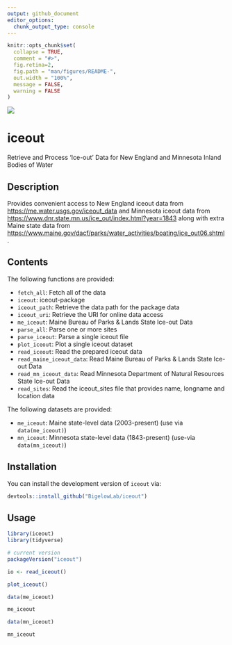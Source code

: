 ```yaml
---
output: github_document
editor_options: 
  chunk_output_type: console
---
```


<!-- README.md is generated from README.Rmd. Please edit that file -->

```r
knitr::opts_chunk$set(
  collapse = TRUE,
  comment = "#>",
  fig.retina=2,
  fig.path = "man/figures/README-",
  out.width = "100%",
  message = FALSE,
  warning = FALSE
)
```
![](man/figures/iceout-logo.png)

# iceout

Retrieve and Process 'Ice-out' Data for New England and Minnesota Inland Bodies of Water

## Description

Provides convenient access to New England iceout data from
<https://me.water.usgs.gov/iceout_data> and Minnesota iceout data from 
<https://www.dnr.state.mn.us/ice_out/index.html?year=1843> along with 
extra Maine state data from <https://www.maine.gov/dacf/parks/water_activities/boating/ice_out06.shtml>.

## Contents

The following functions are provided:

- `fetch_all`:	Fetch all of the data
- `iceout`:	iceout-package
- `iceout_path`:	Retrieve the data path for the package data
- `iceout_uri`:	Retrieve the URI for online data access
- `me_iceout`:	Maine Bureau of Parks & Lands State Ice-out Data
- `parse_all`:	Parse one or more sites
- `parse_iceout`:	Parse a single iceout file
- `plot_iceout`:	Plot a single iceout dataset
- `read_iceout`:	Read the prepared iceout data
- `read_maine_iceout_data`:	Read Maine Bureau of Parks & Lands State Ice-out Data
- `read_mn_iceout_data`:	Read Minnesota Department of Natural Resources State Ice-out Data
- `read_sites`:	Read the iceout_sites file that provides name, longname and location data

The following datasets are provided:

- `me_iceout`: Maine state-level data (2003-present) (use via `data(me_iceout)`)
- `mn_iceout`: Minnesota state-level data (1843-present) (use-via `data(mn_iceout)`)

## Installation

You can install the development version of `iceout` via:

```r
devtools::install_github("BigelowLab/iceout")
```

## Usage

```r
library(iceout)
library(tidyverse)

# current version
packageVersion("iceout")
```

```r
io <- read_iceout()
```

```r
plot_iceout()
```

```r
data(me_iceout)

me_iceout
```

```r
data(mn_iceout)

mn_iceout
```
